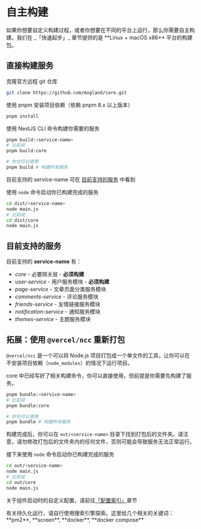 
# 自主构建

<Callout>
如果你想要自定义构建过程，或者你想要在不同的平台上运行，那么你需要自主构建。我们在 _「快速起步」_ 章节提供的是 **Linux + macOS x86** 平台的构建包。
</Callout>

## 直接构建服务

克隆官方远程 git 仓库

```bash
git clone https://github.com/mogland/core.git
```

使用 pnpm 安装项目依赖（依赖 pnpm 8.x 以上版本）

```bash
pnpm install
```

使用 NestJS CLI 命令构建你需要的服务

```bash
pnpm build:<service-name>
# 比如说
pnpm build:core

# 你也可以使用
pnpm build # 构建所有服务
```

目前支持的 service-name 可在 [目前支持的服务](#目前支持的服务) 中看到

使用 `node` 命令启动你已构建完成的服务

```bash
cd dist/<service-name>
node main.js
# 比如说
cd dist/core
node main.js
```

## 目前支持的服务

目前支持的 **service-name** 有：

- *core* - 必要网关层 - **必须构建**
- *user-service* - 用户服务模块 - **必须构建**
- *page-service* - 文章页面分类服务模块
- *comments-service* - 评论服务模块
- *friends-service* - 友情链接服务模块
- *notification-service* - 通知服务模块
- *themes-service* - 主题服务模块

## 拓展：使用 `@vercel/ncc` 重新打包

`@vercel/ncc` 是一个可以将 Node.js 项目打包成一个单文件的工具，让你可以在不安装项目依赖（`node_modules`）的情况下运行项目。

core 中已经写好了相关构建命令，你可以直接使用，但前提是你需要先构建了服务。

```bash
pnpm bundle:<service-name>
# 比如说
pnpm bundle:core

# 你也可以使用
pnpm bundle # 构建所有服务
```

构建完成后，你可以在 `out/<service-name>` 目录下找到打包后的文件夹。请注意，请勿修改打包后的文件夹内的任何文件，否则可能会导致服务无法正常运行。

接下来使用 `node` 命令启动你已构建完成的服务

```bash
cd out/<service-name>
node main.js
# 比如说
cd out/core
node main.js
```

关于组件启动时的自定义配置，请前往[「配置索引」](../config/)章节

<Callout type="info" emoji="ℹ️">
有关持久化运行，请自行使用搜索引擎探索。这里给几个相关的关键词：**pm2**, **screen**, **docker**, **docker compose**
</Callout>
